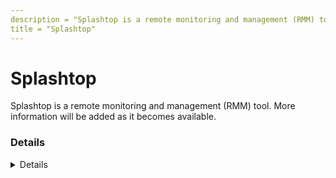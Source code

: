 ---
description = "Splashtop is a remote monitoring and management (RMM) tool. More information will be added as it becomes available."
title = "Splashtop"
---



# Splashtop

Splashtop is a remote monitoring and management (RMM) tool. More information will be added as it becomes available.

### Details
<Details author={"Nasreddine Bencherchali"}
         category={""}
         created={""}
         website={""}
         lastModified={""}
         privileges={""}
         free={ false }
         verification={ false }
/>

#### Installation Paths
<Card code={ ["C:\\Program Files (x86)\\Splashtop\\*", "*\\Splashtop\\Splashtop Remote\\Client for RMM\\*", "strwinclt.exe"] }/>





### Forensic Artifacts

#### Disk Artifacts
<EuiSpacer size="xl"/>
<DiskArtifacts data={ [{"File": "C:\\windows\\System32\\winevt\\Logs\\Splashtop-Splashtop Streamer-Status%4Operational.evtx", "Description": "N/A", "OS": "Windows"}, {"File": "C:\\windows\\System32\\winevt\\Logs\\Splashtop-Splashtop Streamer-Remote Session%4Operational.evtx", "Description": "N/A", "OS": "Windows"}, {"File": "%PROGRAMDATA%\\Splashtop\\Temp\\log\\FTCLog.txt", "Description": "N/A", "OS": "Windows"}, {"File": "C:\\Program Files (x86)\\Splashtop\\Splashtop Remote\\Server\\log\\agent_log.txt", "Description": "N/A", "OS": "Windows"}, {"File": "C:\\Program Files (x86)\\Splashtop\\Splashtop Remote\\Server\\log\\SPLog.txt", "Description": "N/A", "OS": "Windows"}, {"File": "C:\\Program Files (x86)\\Splashtop\\Splashtop Remote\\Server\\log\\svcinfo.txt", "Description": "N/A", "OS": "Windows"}, {"File": "C:\\Program Files (x86)\\Splashtop\\Splashtop Remote\\Server\\log\\sysinfo.txt", "Description": "N/A", "OS": "Windows"}, {"File": "C:\\Program Files (x86)\\Splashtop\\Splashtop Remote\\Server\\SRService.exe", "Description": "Splashtop Remote Service", "OS": "Windows"}, {"File": "C:\\Program Files (x86)\\Splashtop\\Splashtop Remote\\Server\\SRAgent.exe", "Description": "SplashTop Remote Agent", "OS": "Windows"}, {"File": "C:\\Program Files (x86)\\Splashtop\\Splashtop Software Updater\\SSUAgent.exe", "Description": "Splashtop Updater", "OS": "Windows"}, {"File": "C:\\Program Files (x86)\\Splashtop\\Splashtop Remote\\Server\\SRUtility.exe", "Description": "N/A", "OS": "Windows"}, {"File": "C:\\Program Files (x86)\\Splashtop\\Splashtop Remote\\Server\\SRFeature.exe", "Description": "N/A", "OS": "Windows"}, {"File": "C:\\Program Files (x86)\\Splashtop\\Splashtop Remote\\Server\\db\\SRAgent.sqlite3", "Description": "N/A", "OS": "Windows"}] }/>

#### Event Log Artifacts
<EuiSpacer size="xl"/>
<EventLogTable data={ [{"EventID": 7045, "ProviderName": "Service Control Manager", "LogFile": "System.evtx", "ServiceName": "Splashtop Software Updater Service", "ImagePath": "\"C:\\\\Program Files (x86)\\\\Splashtop\\\\Splashtop Software Updater\\\\SSUService.exe\"", "Description": "Service installation event as result of Splashtop Software Updater Service installation."}, {"EventID": 7045, "ProviderName": "Service Control Manager", "LogFile": "System.evtx", "ServiceName": "Splashtop\u00ae Remote Service", "ImagePath": "\"C:\\\\Program Files (x86)\\\\Splashtop\\\\Splashtop Remote\\\\Server\\\\SRService.exe\"", "Description": "Service installation event as result of Splashtop Remote Service installation."}, {"EventID": 7045, "ProviderName": "Service Control Manager", "LogFile": "System.evtx", "ServiceName": "SplashtopRemoteService", "ImagePath": "\"C:\\\\Program Files (x86)\\\\Splashtop\\\\Splashtop Remote\\\\Server\\\\SRService.exe\"", "Description": "Service installation event as result of Splashtop Remote Service installation."}] }/>

#### Registry Artifacts
<EuiSpacer size="xl"/>
<RegistryTable data={ [{"Path": "KLM\\SOFTWARE\\WOW6432Node\\Splashtop Inc.\\*", "Description": "Splashtop Inc. registry key"}, {"Path": "HKLM\\SOFTWARE\\WOW6432Node\\Microsoft\\Windows\\CurrentVersion\\Uninstall\\Splashtop Software Updater", "Description": "Splashtop Software Updater uninstall key"}, {"Path": "HKLM\\SYSTEM\\CurrentControlSet\\Services\\SplashtopRemoteService", "Description": "Splashtop Remote Service registry key"}, {"Path": "HKLM\\SOFTWARE\\Microsoft\\Windows\\CurrentVersion\\WINEVT\\Channels\\Splashtop-Splashtop Streamer-Remote Session/Operational", "Description": "Splashtop Streamer Remote Session event log channel"}, {"Path": "HKLM\\SOFTWARE\\Microsoft\\Windows\\CurrentVersion\\WINEVT\\Channels\\Splashtop-Splashtop Streamer-Status/Operational", "Description": "Splashtop Streamer Status event log channel"}, {"Path": "HKLM\\SOFTWARE\\WOW6432Node\\Microsoft\\Windows\\CurrentVersion\\Uninstall\\Splashtop Software Updater\\InstallRefCount", "Description": "Splashtop Software Updater install reference count"}, {"Path": "HKLM\\SYSTEM\\CurrentControlSet\\Control\\SafeBoot\\Network\\SplashtopRemoteService", "Description": "Splashtop Remote Service safe boot configuration"}, {"Path": "HKU\\.DEFAULT\\Software\\Splashtop Inc.\\*", "Description": "Default user Splashtop Inc. registry key"}, {"Path": "HKU\\SID\\Software\\Splashtop Inc.\\*", "Description": "User-specific Splashtop Inc. registry key"}, {"Path": "HKLM\\SOFTWARE\\Microsoft\\Windows NT\\CurrentVersion\\Print\\Printers\\Splashtop PDF Remote Printer", "Description": "Splashtop PDF Remote Printer configuration"}, {"Path": "HKLM\\SOFTWARE\\WOW6432Node\\Splashtop Inc.\\Splashtop Remote Server\\ClientInfo\\*", "Description": "Splashtop Remote Server client information"}] }/>

#### Network Artifacts
<EuiSpacer size="xl"/>
<NetworkArtifactsTable data={ [{"Description": "N/A", "Domains": ["*.splashtop.com"], "Ports": ["N/A"]}] }/>




### Detections
- Detects potential registry activity of Splashtop RMM tool
  - [Sigma Rule](https://github.com/magicsword-io/LOLRMM/blob/main/detections/sigma/splashtop_registry_sigma.yml)
- Detects potential network activity of Splashtop RMM tool
  - [Sigma Rule](https://github.com/magicsword-io/LOLRMM/blob/main/detections/sigma/splashtop_network_sigma.yml)
- Detects potential files activity of Splashtop RMM tool
  - [Sigma Rule](https://github.com/magicsword-io/LOLRMM/blob/main/detections/sigma/splashtop_files_sigma.yml)
- Detects potential processes activity of Splashtop RMM tool
  - [Sigma Rule](https://github.com/magicsword-io/LOLRMM/blob/main/detections/sigma/splashtop_processes_sigma.yml)

### References
- [https://www.synacktiv.com/publications/legitimate-rats-a-comprehensive-forensic-analysis-of-the-usual-suspects.html](https://www.synacktiv.com/publications/legitimate-rats-a-comprehensive-forensic-analysis-of-the-usual-suspects.html)

### Acknowledgements
- Théo Letailleur (in/theosyn)
